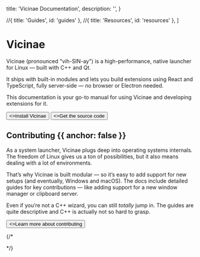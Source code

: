 
  title: 'Vicinae Documentation',
  description:
    '',
}

  //{ title: 'Guides', id: 'guides' },
  //{ title: 'Resources', id: 'resources' },
]

<HeroPattern />

# Vicinae

Vicinae (pronounced "vih-SIN-ay") is a high-performance, native launcher for Linux — built with C++ and Qt.

It ships with built-in modules and lets you build extensions using React and TypeScript, fully server-side — no browser or Electron needed.

This documentation is your go-to manual for using Vicinae and developing extensions for it.

<div className="not-prose mt-6 mb-16 flex gap-3">
  <Button href="/install" arrow="right">
    <>Install Vicinae</>
  </Button>
  <Button href={VICINAE_GITHUB_REPO_URL} variant="outline">
    <>Get the source code</>
  </Button>
</div>

## Contributing {{ anchor: false }}

As a system launcher, Vicinae plugs deep into operating systems internals. The freedom of Linux gives us a ton of possibilities, but it also means dealing with a lot of environments. 

That’s why Vicinae is built modular — so it’s easy to add support for new setups (and eventually, Windows and macOS).
The docs include detailed guides for key contributions — like adding support for a new window manager or clipboard server.

Even if you’re not a C++ wizard, you can still *totally* jump in. The guides are quite descriptive and C++ is actually not so hard to grasp. 

<div className="not-prose">
  <Button href="/contribute" variant="text" arrow="right">
    <>Learn more about contributing</>
  </Button>
</div>

{/*
<Guides />

<Resources />
*/}

